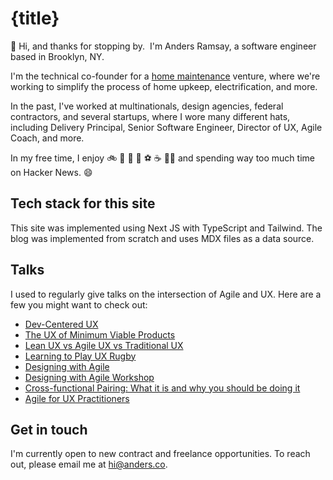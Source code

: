 
# {title}

:wave: Hi, and thanks for stopping by. &nbsp;I'm
Anders Ramsay, a software engineer based in Brooklyn, NY.

I'm the technical co-founder for a [home maintenance](https://www.starlinghome.co/) venture, where we're working to simplify the process of home upkeep, electrification, and more.

In the past, I've worked at multinationals, design agencies, federal contractors, and several startups, where I wore many different hats, including Delivery Principal, Senior Software Engineer, Director of UX, Agile Coach, and more.

In my free time, I enjoy :bike: :tennis: :ski: :wine_glass: :soccer: :coffee: 🏋️‍♂️ and spending way too much time on Hacker News. :smile:

## Tech stack for this site

This site was implemented using Next JS with TypeScript and Tailwind. The blog was implemented from scratch and uses MDX files as a data source.

## Talks

I used to regularly give talks on the intersection of Agile and UX. Here are a few you might want to check out:

- [Dev-Centered UX](https://www.slideshare.net/andersr/devcentered-uxworkshopuxweek2014)
- [The UX of Minimum Viable Products](https://www.slideshare.net/andersr/the-ux-of-minimum-viable-products-20462325)
- [Lean UX vs Agile UX vs Traditional UX](https://www.slideshare.net/andersr/lean-ux-roundtable)
- [Learning to Play UX Rugby](https://www.slideshare.net/andersr/learning-to-play-ux-rugby-extended)
- [Designing with Agile](https://www.slideshare.net/andersr/designing-with-agile-workshop)
- [Designing with Agile Workshop](https://www.slideshare.net/andersr/designing-with-agile-workshop)
- [Cross-functional Pairing: What it is and why you should be doing it](https://www.slideshare.net/andersr/crossfunctional-pairing-what-it-is-and-why-you-should-be-doing-it)
- [Agile for UX Practitioners](https://www.slideshare.net/andersr/agile-for-ux-practitioners)

## Get in touch

I'm currently open to new contract and freelance opportunities. To reach out, please email me at [hi@anders.co](mailto:%68%69%40%61%6e%64%65%72%73%2e%63%6f).
